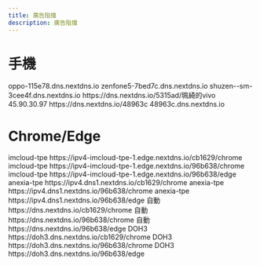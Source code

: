---
title: 廣告阻擋
description: 廣告阻擋
---


# 手機

<Tabs>
  <TabItem value="OPPO" label="OPPO">
    <CodeBlock>oppo-115e78.dns.nextdns.io</CodeBlock>
  </TabItem>
  <TabItem value="ZF5" label="ZF5">
    <CodeBlock>zenfone5-7bed7c.dns.nextdns.io</CodeBlock>
  </TabItem>
  <TabItem value="SM" label="Samsung">
    <CodeBlock>shuzen--sm-3cee4f.dns.nextdns.io</CodeBlock>
  </TabItem>
  <TabItem value="Vivo" label="Vivo">
    <CodeBlock>https://dns.nextdns.io/5315ad/珮綺的vivo</CodeBlock>
  </TabItem>
  <TabItem value="HOME" label="HOME">
    <CodeBlock>45.90.30.97</CodeBlock>
    <CodeBlock>https://dns.nextdns.io/48963c</CodeBlock>
    <CodeBlock>48963c.dns.nextdns.io</CodeBlock>
  </TabItem>
</Tabs>

# Chrome/Edge

<Tabs groupId="Chrome">
  <TabItem value="OPPO" label="OPPO">
    imcloud-tpe
    <CodeBlock>
      https://ipv4-imcloud-tpe-1.edge.nextdns.io/cb1629/chrome
        </CodeBlock>
  </TabItem>
  <TabItem value="chrome" label="chrome">
    imcloud-tpe
      <CodeBlock>
      https://ipv4-imcloud-tpe-1.edge.nextdns.io/96b638/chrome
      </CodeBlock>
    </TabItem>
    <TabItem value="edge" label="edge">
    imcloud-tpe
      <CodeBlock>
      https://ipv4-imcloud-tpe-1.edge.nextdns.io/96b638/edge
      </CodeBlock>
    </TabItem>

</Tabs>

<Tabs groupId="Chrome">
  <TabItem value="OPPO" label="OPPO">
    anexia-tpe
    <CodeBlock>
      https://ipv4.dns1.nextdns.io/cb1629/chrome
        </CodeBlock>
  </TabItem>
  <TabItem value="chrome" label="chrome">
    anexia-tpe 
      <CodeBlock>
      https://ipv4.dns1.nextdns.io/96b638/chrome
      </CodeBlock>
    </TabItem>
    <TabItem value="edge" label="edge">
    anexia-tpe 
      <CodeBlock>
      https://ipv4.dns1.nextdns.io/96b638/edge
      </CodeBlock>
    </TabItem>

</Tabs>

<Tabs groupId="Chrome">
  <TabItem value="OPPO" label="OPPO">
    自動
    <CodeBlock>
      https://dns.nextdns.io/cb1629/chrome
    </CodeBlock>
  </TabItem>
  <TabItem value="chrome" label="chrome">
    自動
      <CodeBlock>
      https://dns.nextdns.io/96b638/chrome
      </CodeBlock>
    </TabItem>
    <TabItem value="edge" label="edge">
    自動
      <CodeBlock>
      https://dns.nextdns.io/96b638/edge
      </CodeBlock>
    </TabItem>

</Tabs>

<Tabs groupId="Chrome">
  <TabItem value="OPPO" label="OPPO">
    DOH3
    <CodeBlock>
      https://doh3.dns.nextdns.io/cb1629/chrome
        </CodeBlock>
  </TabItem>
  <TabItem value="chrome" label="chrome">
    DOH3
      <CodeBlock>
      https://doh3.dns.nextdns.io/96b638/chrome
      </CodeBlock>
    </TabItem>
    <TabItem value="edge" label="edge">
    DOH3
      <CodeBlock>
      https://doh3.dns.nextdns.io/96b638/edge
      </CodeBlock>
    </TabItem>

</Tabs>
